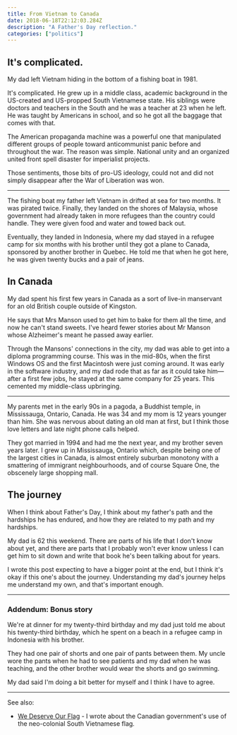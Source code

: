 ```yaml
---
title: From Vietnam to Canada
date: 2018-06-18T22:12:03.284Z
description: "A Father's Day reflection."
categories: ["politics"]
---
```


## It's complicated.

My dad left Vietnam hiding in the bottom of a fishing boat in 1981.

It's complicated. He grew up in a middle class, academic background in the US-created and US-propped South Vietnamese state. His siblings were doctors and teachers in the South and he was a teacher at 23 when he left. He was taught by Americans in school, and so he got all the baggage that comes with that.

The American propaganda machine was a powerful one that manipulated different groups of people toward anticommunist panic before and throughout the war. The reason was simple. National unity and an organized united front spell disaster for imperialist projects.

Those sentiments, those bits of pro-US ideology, could not and did not simply disappear after the War of Liberation was won.

---

The fishing boat my father left Vietnam in drifted at sea for two months. It was
pirated twice. Finally, they landed on the shores of Malaysia, whose government had
already taken in more refugees than the country could handle. They were given food
and water and towed back out.

Eventually, they landed in Indonesia, where my dad stayed in a refugee camp for six months with his brother until they got a plane to Canada, sponsored by another brother in Quebec. He told me that when he got here, he was given twenty bucks and a pair of jeans.

## In Canada

My dad spent his first few years in Canada as a sort of live-in manservant for an old British couple outside of Kingston.

He says that Mrs Manson used to get him to bake for them all the time, and now he can't stand sweets. I've heard fewer stories about Mr Manson whose Alzheimer's meant he passed away earlier.

Through the Mansons' connections in the city, my dad was able to get into a diploma programming course. This was in the mid-80s, when the first Windows OS and the first Macintosh were just coming around. It was early in the software industry, and my dad rode that as far as it could take him—after a first few jobs, he stayed at the same company for 25 years. This cemented my middle-class upbringing.

---

My parents met in the early 90s in a pagoda, a Buddhist temple, in Mississauga, Ontario, Canada. He was 34 and my mom is 12 years younger than him. She was nervous about dating an old man at first, but I think those love letters and late night phone calls helped.

They got married in 1994 and had me the next year, and my brother seven years later. I grew up in Mississauga, Ontario which, despite being one of the largest cities in Canada, is almost entirely suburban monotony with a smattering of immigrant neighbourhoods, and of course Square One, the obscenely large shopping mall.

## The journey

When I think about Father's Day, I think about my father's path and the hardships he has endured, and how they are related to my path and my hardships.

My dad is 62 this weekend. There are parts of his life that I don't know about yet, and there are parts that I probably won't ever know unless I can get him to sit down and write that book he's been talking about for years.

I wrote this post expecting to have a bigger point at the end, but I think it's okay if this one's about the journey. Understanding my dad's journey helps me understand my own, and that's important enough.

---

### Addendum: Bonus story

We're at dinner for my twenty-third birthday and my dad just told me about his twenty-third birthday, which he spent on a beach in a refugee camp in Indonesia with his brother.

They had one pair of shorts and one pair of pants between them. My uncle wore the pants when he had to see patients and my dad when he was teaching, and the other brother would wear the shorts and go swimming.

My dad said I'm doing a bit better for myself and I think I have to agree.

---

See also:

- [We Deserve Our Flag](/blog/2020/07/29/we-deserve-our-flag/) - I wrote about the Canadian government's use of the neo-colonial South Vietnamese flag.
